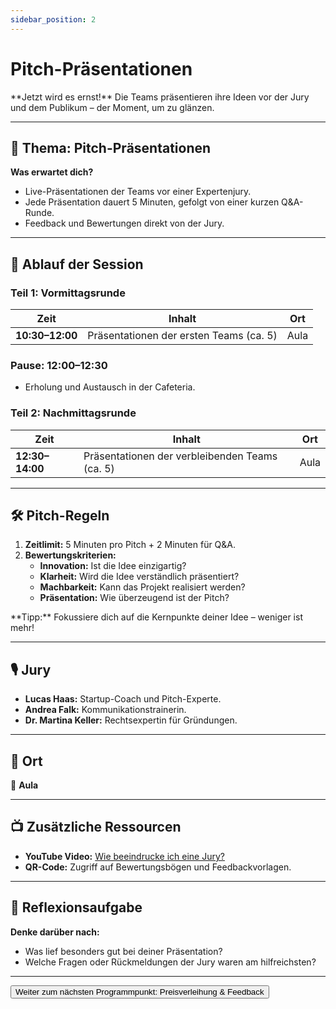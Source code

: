 ```yaml
---
sidebar_position: 2
---
```


# Pitch-Präsentationen

<Admonition type="info" icon="🎤">
  **Jetzt wird es ernst!**  
  Die Teams präsentieren ihre Ideen vor der Jury und dem Publikum – der Moment, um zu glänzen.
</Admonition>

---

## 🎯 **Thema:** Pitch-Präsentationen

**Was erwartet dich?**  
- Live-Präsentationen der Teams vor einer Expertenjury.  
- Jede Präsentation dauert 5 Minuten, gefolgt von einer kurzen Q&A-Runde.  
- Feedback und Bewertungen direkt von der Jury.

---

## 📝 **Ablauf der Session**

### **Teil 1: Vormittagsrunde**  
| **Zeit**       | **Inhalt**                                 | **Ort**   |
|----------------|-------------------------------------------|-----------|
| **10:30–12:00** | Präsentationen der ersten Teams (ca. 5)    | Aula      |

### **Pause: 12:00–12:30**  
- Erholung und Austausch in der Cafeteria.  

### **Teil 2: Nachmittagsrunde**  
| **Zeit**       | **Inhalt**                                 | **Ort**   |
|----------------|-------------------------------------------|-----------|
| **12:30–14:00** | Präsentationen der verbleibenden Teams (ca. 5) | Aula      |

---

## 🛠️ **Pitch-Regeln**

1. **Zeitlimit:** 5 Minuten pro Pitch + 2 Minuten für Q&A.  
2. **Bewertungskriterien:**  
   - **Innovation:** Ist die Idee einzigartig?  
   - **Klarheit:** Wird die Idee verständlich präsentiert?  
   - **Machbarkeit:** Kann das Projekt realisiert werden?  
   - **Präsentation:** Wie überzeugend ist der Pitch?  

<Admonition type="tip" icon="💡">
  **Tipp:** Fokussiere dich auf die Kernpunkte deiner Idee – weniger ist mehr!
</Admonition>

---

## 🎙️ **Jury**

- **Lucas Haas:** Startup-Coach und Pitch-Experte.  
- **Andrea Falk:** Kommunikationstrainerin.  
- **Dr. Martina Keller:** Rechtsexpertin für Gründungen.  

---

## 📍 **Ort**

📍 **Aula**  

---

## 📺 **Zusätzliche Ressourcen**

- **YouTube Video:** [Wie beeindrucke ich eine Jury?](https://www.youtube.com/watch?v=example)  
- **QR-Code:** Zugriff auf Bewertungsbögen und Feedbackvorlagen.  

---

## 🚀 **Reflexionsaufgabe**

**Denke darüber nach:**  
- Was lief besonders gut bei deiner Präsentation?  
- Welche Fragen oder Rückmeldungen der Jury waren am hilfreichsten?  

---

<Button destination="/roadmap/docs/yfn-school/day5/awards-feedback">
  Weiter zum nächsten Programmpunkt: Preisverleihung & Feedback
</Button>